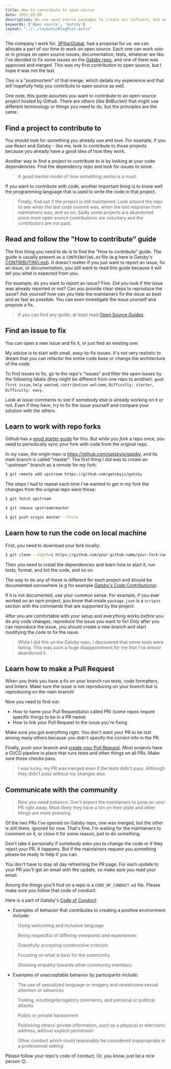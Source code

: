 ```yaml
---
title: How to contribute to open source
date: 2021-10-09
description: We use open source packages to create our software, but we could also contribute to open source by fixing bugs, documentation, tests and so on.
keywords: ['Open source', 'Gatsby']
layout: "../../layouts/BlogPost.astro"
---
```

The company I work for, [3PillarGlobal](https://www.3pillarglobal.com/), had a proposal for us: we can allocate a part of our time to work on open source. Each one 
can work solo or in groups on open source issues, documentation, tests, whatever we like. I've decided to fix some issues on the [Gatsby repo](https://github.com/gatsbyjs/gatsby), 
and one of them was approved and merged. This was my first contribution to open source, but I hope it was not the last.

This is a "postmortem" of that merge, which details my experience and that will hopefully help you contribute to open source as well.

One note, this guide assumes you want to contribute to an open-source project hosted by Github. There are others (like BitBucket) that might use different terminology or things you need to do, but the principles are the same.

## Find a project to contribute to
You should look for something you already use and love. For example, if you use React and Gatsby - like me, look to contribute to those projects because you already have a good idea of how they work.

Another way to find a project to contribute to is by looking at your code dependencies. Find the dependency repo and look for issues to solve.

> A good mental model of how something works is a must.

If you want to contribute with code, another important thing is to know well the programming language that is used to write the code in that project.

> Finally, find out if the project is still maintained. Look around the repo to see when the last code commit was, when the last response from maintainers was, and so on.
Sadly some projects are abandoned since most open source contributions are voluntary and the contributors are not paid. 


## Read and follow the "How to contribute" guide
The first thing you need to do is to find the "How to contribute" guide. The guide is usually present as a `CONTRIBUTING.md` file (e.g here is Gatsby's [CONTRIBUTING.md](https://github.com/gatsbyjs/gatsby/blob/master/CONTRIBUTING.md)).
It doesn't matter if you just want to report an issue, fix an issue, or documentation, you still want to read this guide because it will tell you what is expected from you.

For example, do you want to report an issue? Fine. Did you look if the issue was already reported or not? Can you provide clear steps to reproduce the issue? Ask yourself
how can you help the maintainers fix the issue as best and as fast as possible. You can even investigate the issue yourself and propose a fix.

> If you can find any guide, at least read [Open Source Guides](https://opensource.guide/).

## Find an issue to fix
You can open a new issue and fix it, or just find an existing one.

My advice is to start with small, easy-to-fix issues. It's not very realistic to dream that you can refactor the entire code base or change the architecture of the code. 

To find issues to fix, go to the repo's "Issues" and filter the *open* issues by the following labels (they might be different from one repo to another):
`good first issue`, `help wanted`, `contribution welcome`, `Difficulty: starter`, `Difficulty: easy`. 

Look at issue comments to see if somebody else is already working on it or not. Even if they have, try to fix the issue yourself and compare your solution with the others.

## Learn to work with repo forks
Github has a [good starter guide](https://docs.github.com/en/get-started/quickstart/fork-a-repo) for this. 
But while you *fork* a repo once, you need to periodically sync your fork with code from the original repo.

In my case, the origin repo is https://github.com/gatsbyjs/gatsby, and its main branch is called "master".
The first thing I did was to create an "upstream" branch as a *remote* for my fork:
```bash
$ git remote add upstream https://github.com/gatsbyjs/gatsby
```
The steps I had to repeat each time I've wanted to get in my fork the changes from the original repo were these:
```bash
$ git fetch upstream

$ git rebase upstream/master

$ git push origin master --force
```


## Learn how to run the code on local machine
First, you need to download your fork locally:
```bash
$ git clone --depth=1 https://github.com/your-github-name/your-fork-name.git
```
Then you need to install the dependencies and learn how to start it, run tests, format, and lint the code, and so on.

The way to do any of these is different for each project and should be documented somewhere (e.g for example [Gatsby's Code Contributions](https://www.gatsbyjs.com/contributing/code-contributions/)). 

If it is not documented, use your common sense. For example, if you ever worked on an npm project, you know that inside `package.json` is a `scripts` section with the commands that are supported by the project.

After you are comfortable with your setup and everything works *before* you do any code changes, reproduce the issue you want to fix!
Only after you can reproduce the issue, you should create a new branch and start modifying the code to fix the issue.

> While I did this on the Gatsby repo, I discovered that some tests were failing. This was such a huge disappointment for me that I've almost abandoned it.  


## Learn how to make a Pull Request
When you think you have a fix on your branch run tests, code formatters, and linters. Make sure the issue is not reproducing on your branch but is reproducing on the main branch!

Now you need to find out:
* How to name your Pull Request(also called PR) (some repos require specific things to be in a PR name)
* How to link your Pull Request to the issue you're fixing

Make sure you got everything right. You don't want your PR to be lost among many others because you didn't specify the correct info in the PR.

Finally, push your branch and [create your Pull Request](https://docs.github.com/en/github/collaborating-with-pull-requests/proposing-changes-to-your-work-with-pull-requests/creating-a-pull-request-from-a-fork).
Most projects have a CI/CD pipeline in place that runs tests and other things on all PRs. Make sure those checks pass.

> I was lucky, my PR was merged even if the tests didn't pass. Although they didn't pass without my changes also.

## Communicate with the community

> Now you need patience. Don't expect the maintainers to jump on your PR right away. Most likely they have a ton on their plate and other things are more pressing.

Of the two PRs I've opened on Gatsby repo, one was merged, but the other is still there, ignored for now. 
That's fine, I'm waiting for the maintainers to comment on it, or close it for some reason, just to do something. 

Don't take it personally if somebody asks you to change the code or if they reject your PR. It happens.
But if the maintainers request you something please be ready to help if you can. 

You don't have to stay all day refreshing the PR page. For each update to your PR you'll get an email with the update, so make sure you read your email.

Among the things you'll find on a repo is a `CODE_OF_CONDUCT.md` file. Please make sure you follow that code of conduct.

Here is a part of Gatsby's [Code of Conduct](https://www.gatsbyjs.com/contributing/code-of-conduct/):

* Examples of behavior that contributes to creating a positive environment include:

> Using welcoming and inclusive language

> Being respectful of differing viewpoints and experiences

> Gracefully accepting constructive criticism

> Focusing on what is best for the community

> Showing empathy towards other community members

* Examples of unacceptable behavior by participants include:

> The use of sexualized language or imagery and unwelcome sexual attention or advances

> Trolling, insulting/derogatory comments, and personal or political attacks

> Public or private harassment

> Publishing others’ private information, such as a physical or electronic address, without explicit permission

> Other conduct which could reasonably be considered inappropriate in a professional setting

Please follow your repo's code of conduct. Or, you know, just be a nice person 😊.